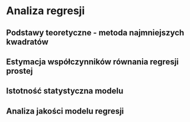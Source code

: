 # Analiza regresji

## Podstawy teoretyczne - metoda najmniejszych kwadratów

## Estymacja współczynników równania regresji prostej

## Istotność statystyczna modelu

## Analiza jakości modelu regresji